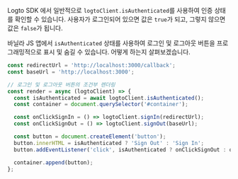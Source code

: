 Logto SDK 에서 일반적으로 `logtoClient.isAuthenticated`를 사용하여 인증 상태를 확인할 수 있습니다. 사용자가 로그인되어 있으면 값은 `true`가 되고, 그렇지 않으면 값은 `false`가 됩니다.

바닐라 JS 앱에서 `isAuthenticated` 상태를 사용하여 로그인 및 로그아웃 버튼을 프로그래밍적으로 표시 및 숨길 수 있습니다. 어떻게 하는지 살펴보겠습니다.

```js
const redirectUrl = 'http://localhost:3000/callback';
const baseUrl = 'http://localhost:3000';

// 로그인 및 로그아웃 버튼의 조건부 렌더링
const render = async (logtoClient) => {
  const isAuthenticated = await logtoClient.isAuthenticated();
  const container = document.querySelector('#container');

  const onClickSignIn = () => logtoClient.signIn(redirectUrl);
  const onClickSignOut = () => logtoClient.signOut(baseUrl);

  const button = document.createElement('button');
  button.innerHTML = isAuthenticated ? 'Sign Out' : 'Sign In';
  button.addEventListener('click', isAuthenticated ? onClickSignOut : onClickSignIn);

  container.append(button);
};
```
